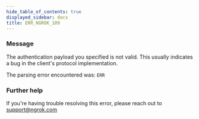 ```yaml
---
hide_table_of_contents: true
displayed_sidebar: docs
title: ERR_NGROK_109
---
```




### Message

The authentication payload you specified is not valid.
This usually indicates a bug in the client's protocol implementation.

The parsing error encountered was:
`ERR`

<ErrorDetails error="err_ngrok_109" />

### Further help

If you're having trouble resolving this error, please reach out to [support@ngrok.com](mailto:support@ngrok.com?subject=Help%20with%20ERR_NGROK_109)

